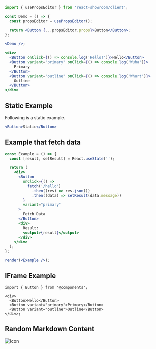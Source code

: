 ```jsx
import { usePropsEditor } from 'react-showroom/client';

const Demo = () => {
  const propsEditor = usePropsEditor();

  return <Button {...propsEditor.props}>Button</Button>;
};

<Demo />;
```

```jsx
<div>
  <Button onClick={() => console.log('Hello!')}>Hello</Button>
  <Button variant="primary" onClick={() => console.log('Wuha')}>
    Primary
  </Button>
  <Button variant="outline" onClick={() => console.log('Whurt')}>
    Outline
  </Button>
</div>
```

## Static Example

Following is a static example.

```jsx static
<Button>Static</Button>
```

## Example that fetch data

```jsx
const Example = () => {
  const [result, setResult] = React.useState('');

  return (
    <div>
      <Button
        onClick={() =>
          fetch('/hello')
            .then((res) => res.json())
            .then((data) => setResult(data.message))
        }
        variant="primary"
      >
        Fetch Data
      </Button>
      <div>
        Result:
        <output>{result}</output>
      </div>
    </div>
  );
};

render(<Example />);
```

## IFrame Example

```tsx frame
import { Button } from '@components';

<div>
  <Button>Hello</Button>
  <Button variant="primary">Primary</Button>
  <Button variant="outline">Outline</Button>
</div>;
```

## Random Markdown Content

![Icon](/some-subpath/react-showroom.png)
